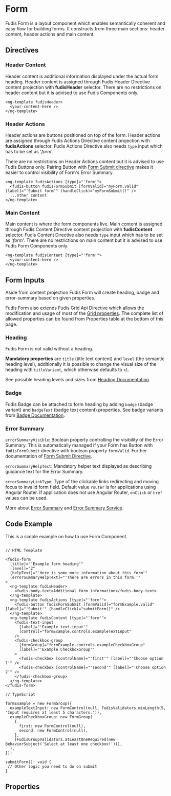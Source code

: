 
<Meta title="Components/Form/Form" />

# Form

Fudis Form is a layout component which enables semantically coherent and easy flow for building forms. It constructs from three main sections: header content, header actions and main content.

## Directives

### Header Content

Header content is additional information displayed under the actual form heading.
Header content is assigned through Fudis Header Directive content projection with **fudisHeader** selector.
There are no restrictions on header content but it is advised to use Fudis Components only.

```
<ng-template fudisHeader>
  <your-content-here />
</ng-template>
```

### Header Actions

Header actions are buttons positioned on top of the form.
Header actions are assigned through Fudis Actions Directive content projection with **fudisActions** selector.
Fudis Actions Directive also needs `type` input which has to be set as '_form_'.

There are no restrictions on Header Actions content but it is advised to use Fudis Buttons only. Pairing Button with [Form Submit directive](/docs/directives-form-actions--documentation#form-submit-with-button) makes it easier to control visibility of Form's Error Summary.

```
<ng-template fudisActions [type]="'form'">
  <fudis-button fudisFormSubmit [formValid]="myForm.valid" [label]="'Submit form'" (handleClick)="myFormSubmit()" />
  ...other content
</ng-template>
```

### Main Content

Main content is where the form components live.
Main content is assigned through Fudis Content Directive content projection with **fudisContent** selector.
Fudis Content Directive also needs `type` input which has to be set as '_form_'.
There are no restrictions on main content but it is advised to use Fudis Form Components only.

```
<ng-template fudisContent [type]="'form'">
  <your-content-here />
</ng-template>
```

## Form Inputs

Aside from content projection Fudis Form will create heading, badge and error-summary based on given properties.

Fudis Form also extends Fudis Grid Api Directive which allows the modification and usage of most of the [Grid properties](/docs/foundations-grid--documentation).
The complete list of allowed properties can be found from Properties table at the bottom of this page.

### Heading

Fudis Form is not valid without a heading.

**Mandatory properties** are `title` (title text content) and `level` (the semantic heading level), additionally it is possible to change the visual size of the heading with `titleVariant`, which otherwise defaults to `xl`.

See possible heading levels and sizes from [Heading Documentation](/docs/components-typography-heading--documentation).

### Badge

Fudis Badge can be attached to form heading by adding `badge` (badge variant) and `badgeText` (badge text content) properties.
See badge variants from [Badge Documentation](/docs/components-badge--documentation).

### Error Summary

`errorSummaryVisible`: Boolean property controlling the visibility of the Error Summary. This is automatically managed if your Form has Button with `fudisFormSubmit` directive with boolean property `formValid`. Further documentation of [Form Submit Directive](/docs/directives-form-actions--documentation).

`errorSummaryHelpText`: Mandatory helper text displayed as describing guidance text for the Error Summary.

`errorSummaryLinkType`: Type of the clickable links redirecting and moving focus to invalid form field. Default value `router` is for applications using Angular Router. If application does not use Angular Router, `onClick` or `href` values can be used.

More about [Error Summary](/docs/components-form-error-summary--documentation) and [Error Summary Service](/docs/services-error-summary--documentation).

## Code Example

This is a simple example on how to use Form Component.

```

// HTML Template

<fudis-form
  [title]="'Example form heading'"
  [level]="2"
  [helpText]="'Here is some more information about this form'"
  [errorSummaryHelpText]="'There are errors in this form.'"
>
  <ng-template fudisHeader>
    <fudis-body-text>Additional form information</fudis-body-text>
  </ng-template>
  <ng-template fudisActions [type]="'form'">
    <fudis-button fudisFormSubmit [formValid]="formExample.valid" [label]="'Submit'" (handleClick)="submitForm()" />
  </ng-template>
  <ng-template fudisContent [type]="'form'">
    <fudis-text-input
      [label]="'Example text-input'"
      [control]="formExample.controls.exampleTextInput"
    />
    <fudis-checkbox-group
      [formGroup]="formExample.controls.exampleCheckboxGroup"
      [label]="'Example CheckboxGroup'"
    >
      <fudis-checkbox [controlName]="'first'" [label]="'Choose option 1'" />
      <fudis-checkbox [controlName]="'second'" [label]="'Choose option 2'" />
    </fudis-checkbox-group>
  </ng-template>
</fudis-form>

// TypeScript

formExample = new FormGroup({
  exampleTextInput: new FormControl(null, FudisValidators.minLength(5, 'Input requires at least 5 characters.')),
  exampleCheckboxGroup: new FormGroup(
    {
      first: new FormControl(null),
      second: new FormControl(null),
    },
    [FudisGroupValidators.atLeastOneRequired(new BehaviorSubject('Select at least one checkbox!'))],
  ),
});

submitForm(): void {
 // Other logic you need to do on submit
}
```

## Properties

<ArgTypes of={FormComponent} exclude={formArgTypesExclude} />

